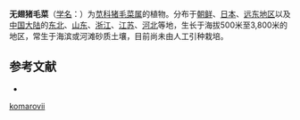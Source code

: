 {{Speciesbox
| name = 无翅猪毛菜
| status = 
| status_system = 
| image =
| genus = Salsola
| species =  komarovii
| authority = Iljin
}}

'''无翅猪毛菜'''（[[学名|学名]]：{{lang|la|''Salsola komarovii''}}）为[[苋科|苋科]][[猪毛菜属|猪毛菜属]]的植物。分布于[[朝鲜|朝鲜]]、[[日本|日本]]、[[远东地区|远东地区]]以及[[中国大陆|中国大陆]]的[[中国东北地区|东北]]、[[山东|山东]]、[[浙江|浙江]]、[[江苏|江苏]]、[[河北|河北]]等地，生长于海拔500米至3,800米的地区，常生于海滨或河滩砂质土壤，目前尚未由人工引种栽培。

== 参考文献 ==
<div class="references-small">
* {{cite web| url =http://www.bioinfo.cn/db05/KmzwSpecies.php?action=view&id=2679| title =无翅猪毛菜| work =《中国高等植物数据库全库》| publisher =中国科学院微生物研究所| author =昆明植物研究所| accessdate =2009-02-23| deadurl =yes| archiveurl =https://web.archive.org/web/20160305105304/http://www.bioinfo.cn/db05/KmzwSpecies.php?action=view&id=2679| archivedate =2016-03-05}}
</div>
{{Taxonbar|from=Q5769787}}

{{DEFAULTSORT:Salsola komarovii}}
[[Category:猪毛菜属|komarovii]]


{{Amaranthaceae-stub}}